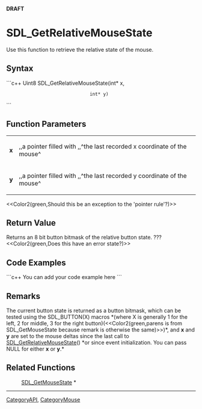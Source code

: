 <!-- pragma section-numbers off -->
<!-- pragma disable-camelcase -->
'''DRAFT'''

= SDL_GetRelativeMouseState =
Use this function to retrieve the relative state of the mouse.


== Syntax ==
```c++
Uint8 SDL_GetRelativeMouseState(int* x,
                                int* y)
```

== Function Parameters ==
{|
|'''x'''
|,,a pointer filled with ,,^the last recorded x coordinate of the mouse^
|-
|'''y'''
|,,a pointer filled with ,,^the last recorded y coordinate of the mouse^
|}

<<Color2(green,Should this be an exception to the 'pointer rule'?)>>

== Return Value ==
Returns an 8 bit button bitmask of the relative button state. ???  <<Color2(green,Does this have an error state?)>>

== Code Examples ==
```c++
You can add your code example here
```

== Remarks ==
The current button state is returned as a button bitmask, which can be tested using the SDL_BUTTON(X) macros *(where X is generally 1 for the left, 2 for middle, 3 for the right button)(<<Color2(green,parens is from SDL_GetMouseState because remark is otherwise the same)>>)*, and '''x''' and '''y''' are set to the mouse deltas since the last call to [[SDL_GetRelativeMouseState]]() *or since event initialization. You can pass NULL for either '''x''' or '''y'''.*

== Related Functions ==
:[[SDL_GetMouseState]] *

----
[[CategoryAPI]], [[CategoryMouse]]
